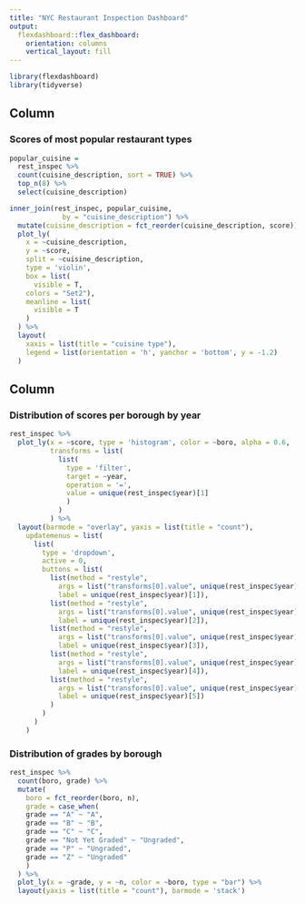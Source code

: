 ```yaml
---
title: "NYC Restaurant Inspection Dashboard"
output: 
  flexdashboard::flex_dashboard:
    orientation: columns
    vertical_layout: fill
---
```


```r
library(flexdashboard)
library(tidyverse)
```

Column {data-width=500}
-----------------------------------------------------------------------

### Scores of most popular restaurant types

```r
popular_cuisine =
  rest_inspec %>% 
  count(cuisine_description, sort = TRUE) %>% 
  top_n(8) %>% 
  select(cuisine_description)

inner_join(rest_inspec, popular_cuisine,
             by = "cuisine_description") %>% 
  mutate(cuisine_description = fct_reorder(cuisine_description, score)) %>% 
  plot_ly(
    x = ~cuisine_description,
    y = ~score,
    split = ~cuisine_description,
    type = 'violin',
    box = list(
      visible = T,
    colors = "Set2"),
    meanline = list(
      visible = T
    )
  ) %>% 
  layout(
    xaxis = list(title = "cuisine type"),
    legend = list(orientation = 'h', yanchor = 'bottom', y = -1.2)
  )
```

Column {data-width=500}
-----------------------------------------------------------------------

### Distribution of scores per borough by year

```r
rest_inspec %>% 
  plot_ly(x = ~score, type = 'histogram', color = ~boro, alpha = 0.6,
          transforms = list(
            list(
              type = 'filter',
              target = ~year,
              operation = '=',
              value = unique(rest_inspec$year)[1]
              )
            )
          ) %>% 
  layout(barmode = "overlay", yaxis = list(title = "count"),
    updatemenus = list(
      list(
        type = 'dropdown',
        active = 0,
        buttons = list(
          list(method = "restyle",
            args = list("transforms[0].value", unique(rest_inspec$year)[1]),
            label = unique(rest_inspec$year)[1]),
          list(method = "restyle",
            args = list("transforms[0].value", unique(rest_inspec$year)[2]),
            label = unique(rest_inspec$year)[2]),
          list(method = "restyle",
            args = list("transforms[0].value", unique(rest_inspec$year)[3]),
            label = unique(rest_inspec$year)[3]),
          list(method = "restyle",
            args = list("transforms[0].value", unique(rest_inspec$year)[4]),
            label = unique(rest_inspec$year)[4]),
          list(method = "restyle",
            args = list("transforms[0].value", unique(rest_inspec$year)[5]),
            label = unique(rest_inspec$year)[5])
          )
        )
      )
    )
```

### Distribution of grades by borough

```r
rest_inspec %>% 
  count(boro, grade) %>% 
  mutate(
    boro = fct_reorder(boro, n),
    grade = case_when(
    grade == "A" ~ "A",
    grade == "B" ~ "B",
    grade == "C" ~ "C",
    grade == "Not Yet Graded" ~ "Ungraded",
    grade == "P" ~ "Ungraded",
    grade == "Z" ~ "Ungraded"
    )
  ) %>% 
  plot_ly(x = ~grade, y = ~n, color = ~boro, type = "bar") %>% 
  layout(yaxis = list(title = "count"), barmode = 'stack')
```

